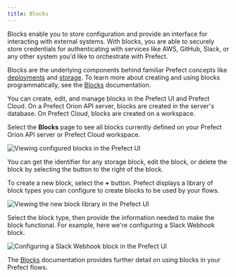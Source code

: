```yaml
---
title: Blocks
---
```



Blocks enable you to store configuration and provide an interface for interacting with external systems. With blocks, you are able to securely store credentials for authenticating with services like AWS, GitHub, Slack, or any other system you'd like to orchestrate with Prefect. 

Blocks are the underlying components behind familiar Prefect concepts like [deployments](/2.6.9/concepts/deployments/) and [storage](/2.6.9/concepts/storage/). To learn more about creating and using blocks programmatically, see the [Blocks](/2.6.9/concepts/blocks/) documentation.

You can create, edit, and manage blocks in the Prefect UI and Prefect Cloud. On a Prefect Orion API server, blocks are created in the server's database. On Prefect Cloud, blocks are created on a workspace.

Select the **Blocks** page to see all blocks currently defined on your Prefect Orion API server or Prefect Cloud workspace.

![Viewing configured blocks in the Prefect UI](/2.6.9/img/ui/orion-blocks.png)

You can get the identifier for any storage block, edit the block, or delete the block by selecting the button to the right of the block.

To create a new block, select the **+** button. Prefect displays a library of block types you can configure to create blocks to be used by your flows.

![Viewing the new block library in the Prefect UI](/2.6.9/img/ui/orion-block-library.png)

Select the block type, then provide the information needed to make the block functional. For example, here we're configuring a Slack Webhook block.

![Configuring a Slack Webhook block in the Prefect UI](/2.6.9/img/ui/orion-blocks-slack.png)

The [Blocks](/2.6.9/concepts/blocks/) documentation provides further detail on using blocks in your Prefect flows.